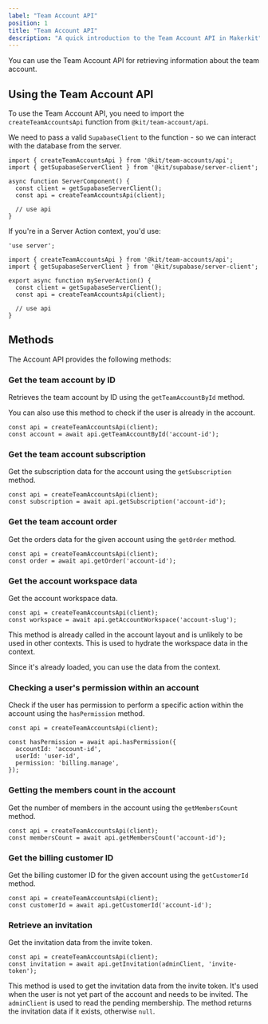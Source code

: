 ```yaml
---
label: "Team Account API"
position: 1
title: "Team Account API"
description: "A quick introduction to the Team Account API in Makerkit"
---
```


You can use the Team Account API for retrieving information about the team account.

## Using the Team Account API

To use the Team Account API, you need to import the `createTeamAccountsApi` function from `@kit/team-account/api`.

We need to pass a valid `SupabaseClient` to the function - so we can interact with the database from the server.

```tsx
import { createTeamAccountsApi } from '@kit/team-accounts/api';
import { getSupabaseServerClient } from '@kit/supabase/server-client';

async function ServerComponent() {
  const client = getSupabaseServerClient();
  const api = createTeamAccountsApi(client);

  // use api
}
```

If you're in a Server Action context, you'd use:

```tsx
'use server';

import { createTeamAccountsApi } from '@kit/team-accounts/api';
import { getSupabaseServerClient } from '@kit/supabase/server-client';

export async function myServerAction() {
  const client = getSupabaseServerClient();
  const api = createTeamAccountsApi(client);

  // use api
}
```

## Methods

The Account API provides the following methods:

### Get the team account by ID

Retrieves the team account by ID using the `getTeamAccountById` method.

You can also use this method to check if the user is already in the account.

```tsx
const api = createTeamAccountsApi(client);
const account = await api.getTeamAccountById('account-id');
```

### Get the team account subscription

Get the subscription data for the account using the `getSubscription` method.

```tsx
const api = createTeamAccountsApi(client);
const subscription = await api.getSubscription('account-id');
```

### Get the team account order

Get the orders data for the given account using the `getOrder` method.

```tsx
const api = createTeamAccountsApi(client);
const order = await api.getOrder('account-id');
```

### Get the account workspace data

Get the account workspace data.

```tsx
const api = createTeamAccountsApi(client);
const workspace = await api.getAccountWorkspace('account-slug');
```

This method is already called in the account layout and is unlikely to be used in other contexts. This is used to hydrate the workspace data in the context.

Since it's already loaded, you can use the data from the context.

### Checking a user's permission within an account

Check if the user has permission to perform a specific action within the account using the `hasPermission` method.

```tsx
const api = createTeamAccountsApi(client);

const hasPermission = await api.hasPermission({
  accountId: 'account-id',
  userId: 'user-id',
  permission: 'billing.manage',
});
```

### Getting the members count in the account

Get the number of members in the account using the `getMembersCount` method.

```tsx
const api = createTeamAccountsApi(client);
const membersCount = await api.getMembersCount('account-id');
```

### Get the billing customer ID

Get the billing customer ID for the given account using the `getCustomerId` method.

```tsx
const api = createTeamAccountsApi(client);
const customerId = await api.getCustomerId('account-id');
```

### Retrieve an invitation

Get the invitation data from the invite token.

```tsx
const api = createTeamAccountsApi(client);
const invitation = await api.getInvitation(adminClient, 'invite-token');
```

This method is used to get the invitation data from the invite token. It's used when the user is not yet part of the account and needs to be invited. The `adminClient` is used to read the pending membership. The method returns the invitation data if it exists, otherwise `null`.
